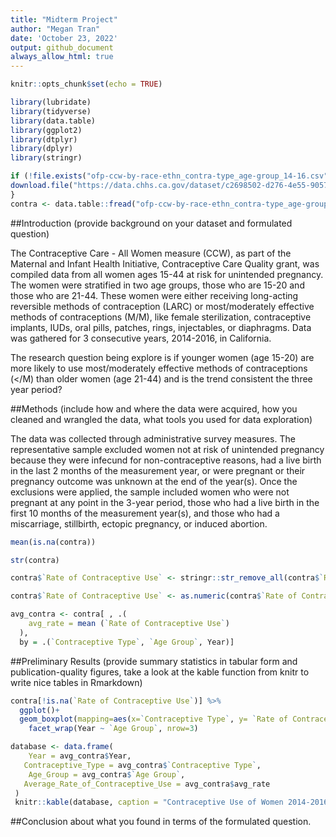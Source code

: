 ```yaml
---
title: "Midterm Project"
author: "Megan Tran"
date: 'October 23, 2022'
output: github_document
always_allow_html: true
---
```


```r
knitr::opts_chunk$set(echo = TRUE)
```

```r
library(lubridate)
library(tidyverse)
library(data.table)
library(ggplot2)
library(dtplyr)
library(dplyr)
library(stringr)
```


```r
if (!file.exists("ofp-ccw-by-race-ethn_contra-type_age-group_14-16.csv")) {
download.file("https://data.chhs.ca.gov/dataset/c2698502-d276-4e55-9057-8153e39d21b1/resource/12a73f54-dcf4-4e38-843c-e988385be69b/download/ofp-ccw-by-race-ethn_contra-type_age-group_14-16.csv", "ofp-ccw-by-race-ethn_contra-type_age-group_14-16.csv", method="libcurl", timeout = 60) 
}
contra <- data.table::fread("ofp-ccw-by-race-ethn_contra-type_age-group_14-16.csv") 
```


##Introduction 
(provide background on your dataset and formulated question)


The Contraceptive Care - All Women measure (CCW),  as part of the Maternal and Infant Health Initiative, Contraceptive Care Quality grant, was compiled data from all women ages 15-44 at risk for unintended pregnancy. The women were stratified in two age groups, those who are 15-20 and those who are 21-44. These women were either receiving long-acting reversible methods of contraception (LARC) or most/moderately effective methods of contraceptions (M/M), like female sterilization, contraceptive implants, IUDs, oral pills, patches, rings, injectables, or diaphragms. Data was gathered for 3 consecutive years, 2014-2016, in California.
 
The research question being explore is if younger women (age 15-20) are more likely to use most/moderately effective methods of contraceptions (</M) than older women (age 21-44) and is the trend consistent the three year period?


##Methods 
(include how and where the data were acquired, how you cleaned and wrangled the data, what tools you used for data exploration)

The data was collected through administrative survey measures. The representative sample excluded women not at risk of unintended pregnancy because they were infecund for non-contraceptive reasons, had a live birth in the last 2 months of the measurement year, or were pregnant or their pregnancy outcome was unknown at the end of the year(s). Once the exclusions were applied, the sample included women who were not pregnant at any point in the 3-year period, those who had a live birth in the first 10 months of the measurement year(s), and those who had a miscarriage, stillbirth, ectopic pregnancy, or induced abortion. 


```r
mean(is.na(contra))
```

```r
str(contra)
```

```r
contra$`Rate of Contraceptive Use` <- stringr::str_remove_all(contra$`Rate of Contraceptive Use`, "%")
```

```r
contra$`Rate of Contraceptive Use` <- as.numeric(contra$`Rate of Contraceptive Use`)
```


```r
avg_contra <- contra[ , .(
    avg_rate = mean (`Rate of Contraceptive Use`)
  ), 
  by = .(`Contraceptive Type`, `Age Group`, Year)]
```


##Preliminary Results 
(provide summary statistics in tabular form and publication-quality figures, take a look at the kable function from knitr to write nice tables in Rmarkdown)


```r
contra[!is.na(`Rate of Contraceptive Use`)] %>% 
  ggplot()+
  geom_boxplot(mapping=aes(x=`Contraceptive Type`, y= `Rate of Contraceptive Use`, fill = `Contraceptive Type`)) +
    facet_wrap(Year ~ `Age Group`, nrow=3)
```

```r
database <- data.frame(
    Year = avg_contra$Year, 
   Contraceptive_Type = avg_contra$`Contraceptive Type`,
    Age_Group = avg_contra$`Age Group`,
   Average_Rate_of_Contraceptive_Use = avg_contra$avg_rate
 )
 knitr::kable(database, caption = "Contraceptive Use of Women 2014-2016")
```



##Conclusion about what you found in terms of the formulated question.














